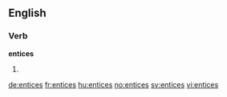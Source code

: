 ==English==

===Verb===
'''entices'''

# {{en-third-person singular of|entice}}

[[de:entices]]
[[fr:entices]]
[[hu:entices]]
[[no:entices]]
[[sv:entices]]
[[vi:entices]]